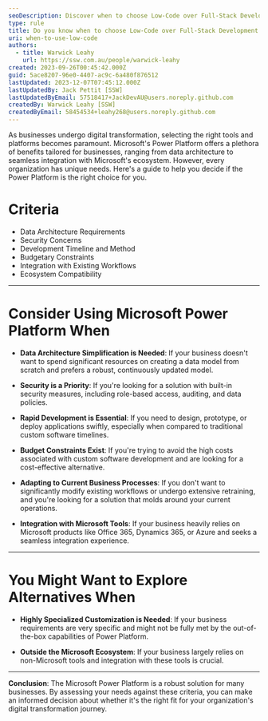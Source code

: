 ```yaml
---
seoDescription: Discover when to choose Low-Code over Full-Stack Development with Microsoft Power Platform, exploring its benefits and decision criteria for your business needs.
type: rule
title: Do you know when to choose Low-Code over Full-Stack Development
uri: when-to-use-low-code
authors:
  - title: Warwick Leahy
    url: https://ssw.com.au/people/warwick-leahy
created: 2023-09-26T00:45:42.000Z
guid: 5ace8207-96e0-4407-ac9c-6a480f876512
lastUpdated: 2023-12-07T07:45:12.000Z
lastUpdatedBy: Jack Pettit [SSW]
lastUpdatedByEmail: 57518417+JackDevAU@users.noreply.github.com
createdBy: Warwick Leahy [SSW]
createdByEmail: 58454534+leahy268@users.noreply.github.com
---
```

As businesses undergo digital transformation, selecting the right tools and platforms becomes paramount. Microsoft's Power Platform offers a plethora of benefits tailored for businesses, ranging from data architecture to seamless integration with Microsoft's ecosystem. However, every organization has unique needs. Here's a guide to help you decide if the Power Platform is the right choice for you.
# Criteria

* Data Architecture Requirements
* Security Concerns
* Development Timeline and Method
* Budgetary Constraints
* Integration with Existing Workflows
* Ecosystem Compatibility

---

# Consider Using Microsoft Power Platform When

* **Data Architecture Simplification is Needed**: If your business doesn't want to spend significant resources on creating a data model from scratch and prefers a robust, continuously updated model.

* **Security is a Priority**: If you're looking for a solution with built-in security measures, including role-based access, auditing, and data policies.

* **Rapid Development is Essential**: If you need to design, prototype, or deploy applications swiftly, especially when compared to traditional custom software timelines.

* **Budget Constraints Exist**: If you're trying to avoid the high costs associated with custom software development and are looking for a cost-effective alternative.

* **Adapting to Current Business Processes**: If you don't want to significantly modify existing workflows or undergo extensive retraining, and you're looking for a solution that molds around your current operations.

* **Integration with Microsoft Tools**: If your business heavily relies on Microsoft products like Office 365, Dynamics 365, or Azure and seeks a seamless integration experience.

---

# You Might Want to Explore Alternatives When

* **Highly Specialized Customization is Needed**: If your business requirements are very specific and might not be fully met by the out-of-the-box capabilities of Power Platform.

* **Outside the Microsoft Ecosystem**: If your business largely relies on non-Microsoft tools and integration with these tools is crucial.

---

**Conclusion**:
The Microsoft Power Platform is a robust solution for many businesses. By assessing your needs against these criteria, you can make an informed decision about whether it's the right fit for your organization's digital transformation journey.

